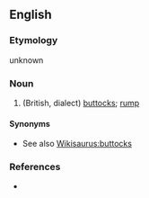 ==English==
===Etymology===
unknown

===Noun===
{{en-plural noun}}

# (British, dialect) [[buttocks]]; [[rump]]

====Synonyms====
* See also [[Wikisaurus:buttocks]]

===References===
* {{R:Websters}}